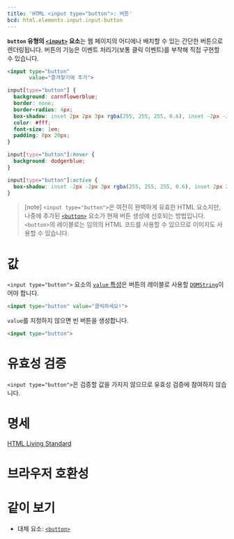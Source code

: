 ```yaml
---
title: 'HTML <input type="button">: 버튼'
bcd: html.elements.input.input-button
---
```


**`button` 유형의 [`<input>`](../input) 요소**는 웹 페이지의 어디에나 배치할 수 있는 간단한 버튼으로 렌더링됩니다. 버튼의 기능은 이벤트 처리기(보통 클릭 이벤트)를 부착해 직접 구현할 수 있습니다.

<HTMLDemo height={60}>

```html
<input type="button"
       value="즐겨찾기에 추가">
```

```css
input[type="button"] {
  background: cornflowerblue;
  border: none;
  border-radius: 4px;
  box-shadow: inset 2px 2px 3px rgba(255, 255, 255, 0.6), inset -2px -2px 3px rgba(0, 0, 0, 0.6);
  color: #fff;
  font-size: 1em;
  padding: 8px 20px;
}

input[type="button"]:hover {
  background: dodgerblue;
}

input[type="button"]:active {
  box-shadow: inset -2px -2px 3px rgba(255, 255, 255, 0.6), inset 2px 2px 3px rgba(0, 0, 0, 0.6);
}
```

</HTMLDemo>

> [note] `<input type="button">`은 여전히 완벽하게 유효한 HTML 요소지만, 나중에 추가된 [`<button>`](../button) 요소가 현재 버튼 생성에 선호되는 방법입니다. `<button>`의 레이블로는 임의의 HTML 코드를 사용할 수 있으므로 이미지도 사용할 수 있습니다.

# 값

`<input type="button">` 요소의 [`value` 특성](../input#term-value)은 버튼의 레이블로 사용할 [`DOMString`](https://developer.mozilla.org/en-US/docs/Web/API/DOMString)이어야 합니다.

```html name=button-value
<input type="button" value="클릭하세요!">
```

<LiveExample height={60} name="button-value" />

`value`를 지정하지 않으면 빈 버튼을 생성합니다.

```html name=button-valueless
<input type="button">
```

<LiveExample height={60} name="button-valueless" />

# 유효성 검증

`<input type="button">`은 검증할 값을 가지지 않으므로 유효성 검증에 참여하지 않습니다.

# 명세

[HTML Living Standard](https://html.spec.whatwg.org/multipage/input.html#button-state-(type=button))

# 브라우저 호환성

<BrowserCompat data={props.bcd} />

# 같이 보기

- 대체 요소: [`<button>`](./button)
